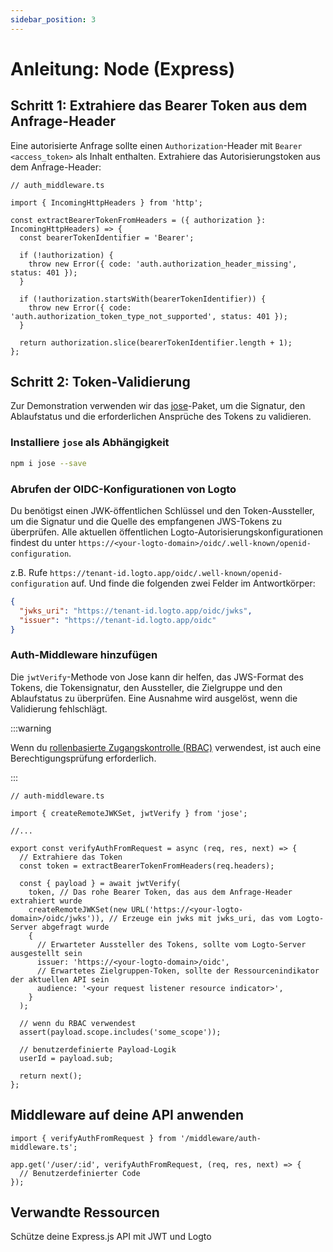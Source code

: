 ```yaml
---
sidebar_position: 3
---
```


# Anleitung: Node (Express)

## Schritt 1: Extrahiere das Bearer Token aus dem Anfrage-Header

Eine autorisierte Anfrage sollte einen `Authorization`-Header mit `Bearer <access_token>` als Inhalt enthalten. Extrahiere das Autorisierungstoken aus dem Anfrage-Header:

```tsx
// auth_middleware.ts

import { IncomingHttpHeaders } from 'http';

const extractBearerTokenFromHeaders = ({ authorization }: IncomingHttpHeaders) => {
  const bearerTokenIdentifier = 'Bearer';

  if (!authorization) {
    throw new Error({ code: 'auth.authorization_header_missing', status: 401 });
  }

  if (!authorization.startsWith(bearerTokenIdentifier)) {
    throw new Error({ code: 'auth.authorization_token_type_not_supported', status: 401 });
  }

  return authorization.slice(bearerTokenIdentifier.length + 1);
};
```

## Schritt 2: Token-Validierung

Zur Demonstration verwenden wir das [jose](https://github.com/panva/jose)-Paket, um die Signatur, den Ablaufstatus und die erforderlichen Ansprüche des Tokens zu validieren.

### Installiere `jose` als Abhängigkeit

```bash
npm i jose --save
```

### Abrufen der OIDC-Konfigurationen von Logto

Du benötigst einen JWK-öffentlichen Schlüssel und den Token-Aussteller, um die Signatur und die Quelle des empfangenen JWS-Tokens zu überprüfen. Alle aktuellen öffentlichen Logto-Autorisierungskonfigurationen findest du unter `https://<your-logto-domain>/oidc/.well-known/openid-configuration`.

z.B. Rufe `https://tenant-id.logto.app/oidc/.well-known/openid-configuration` auf. Und finde die folgenden zwei Felder im Antwortkörper:

```json
{
  "jwks_uri": "https://tenant-id.logto.app/oidc/jwks",
  "issuer": "https://tenant-id.logto.app/oidc"
}
```

### Auth-Middleware hinzufügen

Die `jwtVerify`-Methode von Jose kann dir helfen, das JWS-Format des Tokens, die Tokensignatur, den Aussteller, die Zielgruppe und den Ablaufstatus zu überprüfen. Eine Ausnahme wird ausgelöst, wenn die Validierung fehlschlägt.

:::warning

Wenn du [rollenbasierte Zugangskontrolle (RBAC)](/authorization/role-based-access-control/protect-api-resources-with-rbac) verwendest, ist auch eine Berechtigungsprüfung erforderlich.

:::

```tsx
// auth-middleware.ts

import { createRemoteJWKSet, jwtVerify } from 'jose';

//...

export const verifyAuthFromRequest = async (req, res, next) => {
  // Extrahiere das Token
  const token = extractBearerTokenFromHeaders(req.headers);

  const { payload } = await jwtVerify(
    token, // Das rohe Bearer Token, das aus dem Anfrage-Header extrahiert wurde
    createRemoteJWKSet(new URL('https://<your-logto-domain>/oidc/jwks')), // Erzeuge ein jwks mit jwks_uri, das vom Logto-Server abgefragt wurde
    {
      // Erwarteter Aussteller des Tokens, sollte vom Logto-Server ausgestellt sein
      issuer: 'https://<your-logto-domain>/oidc',
      // Erwartetes Zielgruppen-Token, sollte der Ressourcenindikator der aktuellen API sein
      audience: '<your request listener resource indicator>',
    }
  );

  // wenn du RBAC verwendest
  assert(payload.scope.includes('some_scope'));

  // benutzerdefinierte Payload-Logik
  userId = payload.sub;

  return next();
};
```

## Middleware auf deine API anwenden

```tsx
import { verifyAuthFromRequest } from '/middleware/auth-middleware.ts';

app.get('/user/:id', verifyAuthFromRequest, (req, res, next) => {
  // Benutzerdefinierter Code
});
```

## Verwandte Ressourcen

<Url href="https://blog.logto.io/protect-your-express-js-api">
  Schütze deine Express.js API mit JWT und Logto
</Url>
